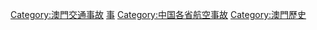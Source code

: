 [[Category:澳門交通事故|Category:澳門交通事故]]
[[Category:澳門航空|事]]
[[Category:中国各省航空事故|Category:中国各省航空事故]]
[[Category:澳門歷史|Category:澳門歷史]]